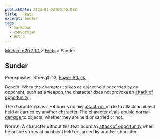 ```yaml
---
publishDate: 2023-01-02T00:00:00Z
title:  Feats
excerpt: Sunder
tags:
  - markdown
  - conversion
  - Astro
---
```


[ Modern d20 SRD ](/#modernD20) > [ Feats](modern-d20-srd-feats-index) > Sunder

##  Sunder

Prerequisites: Strength 13, [ Power Attack ](modern-d20-srd-feats-power-attack) .

Benefit: When the character strikes an object held or carried by an opponent,
such as a weapon, the character does not provoke an [ attack of opportunity](modern-d20-srd-combat-attacks-of-opportunity) .

The character gains a +4 bonus on any [ attack roll ](modern-d20-srd-combat-attack-roll) made to attack an object held or carried by another character.
The character deals double normal [ damage ](modern-d20-srd-combat-damage) to
objects, whether they are held or carried or not.

Normal: A character without this feat incurs an [ attack of opportunity](modern-d20-srd-combat-attacks-of-opportunity) when he or she strikes at an
object held or carried by another character.

